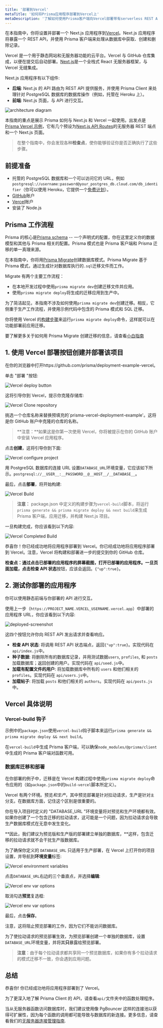 ```yaml
---
title: '部署到Vercel'
metaTitle: '如何将Prisma应用程序部署到Vercel上'
metaDescription: '了解如何使用Prisma客户端向Vercel部署带有serverless REST API的Next.js应用。'
---
```


<TopBlock>

在本指南中，你将设置并部署一个 Next.js 应用程序到[Vercel](https://vercel.com/home)。Next.js 应用程序将暴露一个 REST API，并使用 Prisma 客户端来处理从数据库中获取、创建和删除记录。

Vercel 是一个用于静态网站和无服务器功能的云平台。Vercel 与 GitHub 仓库集成，以便在提交后自动部署。[Next.js](https://nextjs.org/)是一个全栈式 React 无服务器框架，与 Vercel 无缝集成。

Next.js 应用程序有以下组件:

- **后端**: Next.js 的 API 路由为 REST API 提供服务，并使用 Prisma Client 来处理针对 PostgreSQL 数据库的数据库操作（例如，托管在 Heroku 上）。
- **前端**: Next.js 页面，与 API 进行交互。

![architecture diagram](https://res.cloudinary.com/prismaio/image/upload/v1628761153/docs/GOhQXGZ.png)

本指南的重点是展示 Prisma 如何与 Next.js 和 Vercel 一起使用。出发点是[Prisma Vercel 示例](https://github.com/prisma/deployment-example-vercel)，它有几个预设为[Next.js API Routes](https://nextjs.org/docs/api-routes/introduction)的无服务器 REST 端点和一个 Next.js 页面。

> 在整个指南中，你会发现各种**检查点**，使你能够验证你是否正确执行了这些步骤。

</TopBlock>

## 前提准备

- 托管的 PostgreSQL 数据库和一个可以访问它的 URL，例如`postgresql://username:password@your_postgres_db.cloud.com/db_identifier`（你可以使用 Heroku，它提供一个[免费计划](https://dev.to/prisma/how-to-setup-a-free-postgresql-database-on-heroku-1dc1)）。
- [GitHub](https://github.com)账户
- [Vercel](https://vercel.com)账户
- 安装了 Node.js

## Prisma 工作流程

Prisma 的核心是[Prisma schema](/concepts/components/prisma-schema) -- 一个声明式的配置，你在这里定义你的数据模型和其他与 Prisma 相关的配置。Prisma 模式也是 Prisma 客户端和 Prisma 迁移的单一真理来源。

在本指南中，你将用[Prisma Migrate](/concepts/components/prisma-migrate)创建数据库模式。Prisma Migrate 基于 Prisma 模式，通过生成针对数据库执行的`.sql`迁移文件而工作。

Migrate 有两个主要工作流程：

- 在本地开发过程中使用`prisma migrate dev`创建迁移文件并应用。
- 使用`prisma migrate deploy`将生成的迁移应用到生产中。

为了简洁起见，本指南不涉及如何使用`prisma migrate dev`创建迁移。相反，它侧重于生产工作流程，并使用示例代码中包含的 Prisma 模式和 SQL 迁移。

你将使用 Vercel 的[构建步骤](https://vercel.com/docs/build-step)来运行`prisma migrate deploy`命令，这样就可以在功能部署前应用迁移。

要了解更多关于如何用 Prisma Migrate 创建迁移的信息，请查看[小白指南](/getting-started/setup-prisma/start-from-scratch/relational-databases-typescript-postgres)

## 1. 使用 Vercel 部署按钮创建并部署该项目

在你的浏览器中打开https://github.com/prisma/deployment-example-vercel。

单击 "部署 "按钮:

![Vercel deploy button](https://res.cloudinary.com/prismaio/image/upload/v1628761152/docs/qqTHfji.png)

这将引导你到 Vercel，提示你克隆存储库:

![Vercel Clone repository](https://res.cloudinary.com/prismaio/image/upload/v1628761152/docs/9iYnP6B.png)

挑选一个仓库名称来替换预填充的`prisma-vercel-deployment-example'。这将是你 GitHub 账户中克隆的仓库的名称。

> **注意：**如果这是你第一次使用 Vercel，你将被提示在你的 GitHub 账户中安装 Vercel 应用程序。

点击**创建**，这将引导你到下面:

![Vercel configure project](https://res.cloudinary.com/prismaio/image/upload/v1628761152/docs/FFZVPMm.png)

用 PostgreSQL 数据库的连接 URL 设置`DATABASE_URL`环境变量，它应该如下所示。`postgresql://__USER__:__PASSWORD__@__HOST__/__DATABASE__`。

最后，点击**部署**，将开始构建:

![Vercel Build](https://res.cloudinary.com/prismaio/image/upload/v1628761152/docs/zn7xFj9.png)

> **注意：** package.json 中定义的构建步骤为`vercel-build`脚本，将运行`prisma generate && prisma migrate deploy && next build`来生成 Prisma 客户端，应用迁移，并构建 Next.js 项目。

一旦构建完成，你应该看到以下内容:

![Vercel Completed Build](https://res.cloudinary.com/prismaio/image/upload/v1628761152/docs/KqVesdT.png)

恭喜你！你已经成功地将应用程序部署到 Vercel。你已经成功地将应用程序部署到 Vercel。注意，Vercel 将构建和部署进一步的提交到你的 GitHub 仓库。

**检查点：**通过点击已部署的应用程序的屏幕截图，打开已部署的应用程序。一旦页面加载，点击**检查 API 状态**按钮，应该会返回。`{"up":true}`。

## 2. 测试你部署的应用程序

你可以使用静态前端与你部署的 API 进行交互。

使用上一步（`https://PROJECT_NAME.VERCEL_USERNAME.vercel.app`）中部署的应用程序 URL，你应该看到以下内容:

![deployed-screenshot](https://res.cloudinary.com/prismaio/image/upload/v1628761153/docs/TfgJERN.png)

这四个按钮允许你向 REST API 发出请求并查看响应。

- **检查 API 状态**: 将调用 REST API 状态端点，返回`{"up":true}`。实现代码在`api/index.js`中。
- **种子数据**: 将删除所有的数据库记录，并用测试数据`users`, `profiles`, 和 `posts` 加载数据库；返回创建的用户。实现代码在 `api/seed.js`中。
- **加载有配置文件的用户**: 将加载数据库中所有的 `users` 和他们相关的 `profiles`。实现代码在 `api/users.js`中。
- **加载帖子**: 将加载 `posts` 和他们相关的 `authors`。实现代码在 `api/posts.js`中。

## Vercel 具体说明

### Vercel-build 钩子

示例中的`package.json`使用`vercel-build`钩子脚本来运行`prisma generate && prisma migrate deploy && next build`。

<!-- 通常这将在`build`步骤中进行。因为Vercel在安装了依赖关系后缓存了`node_modules`，这些函数将无法访问生成的Prisma客户端。-->

在`vercel-build`中生成 Prisma 客户端，可以确保`node_modules/@prisma/client`中生成的 Prisma 客户端对函数可用。

### 数据库迁移和部署

在你部署的例子中，迁移是在 Vercel 构建过程中使用`prisma migrate deploy`命令应用的（如`package.json`中的`build-vercel`脚本所定义）。

Vercel 有两个环境。预览*和生产*，其中预览部署是针对拉动请求，生产是针对`主`分支。在数据库方面，记住这个区别是很重要的。

你在导入项目时定义的 "DATABASE_URL "环境变量将对预览和生产环境都有效。如果你创建了一个包含迁移的拉动请求，这可能是一个问题，因为拉动请求会导致生产数据库模式在无意中发生变化。

**因此，我们建议为预览版和生产版的部署建立单独的数据库，**这样，包含迁移的拉动请求就不会干扰生产版数据库。

为了确保你定义的 `DATABASE_URL` 只适用于生产部署，在 Vercel 上打开你的项目设置，并导航到**环境变量**标签:

![Vercel environment variables](https://res.cloudinary.com/prismaio/image/upload/v1628761154/docs/jIQPVvt.png)

点击`DATABASE_URL`右边的三个垂直点，并选择**编辑**:

![Vercel env var options](https://res.cloudinary.com/prismaio/image/upload/v1628761152/docs/XwJUdWK.png)

取消勾选**预览**复选框:

![Vercel env var options](https://res.cloudinary.com/prismaio/image/upload/v1628761152/docs/jqcX0tV.png)

最后，点击**保存**。

注意，这将阻止预览部署的工作，因为它们不能访问数据库。

为了使拉动请求的预览部署生效，为预览部署创建一个单独的数据库，设置`DATABASE_URL`环境变量，并将其**只**暴露给预览部署。

> **注意**：由于每个拉动请求都共享同一个预览数据库，如果你有多个拉动请求的模式迁移不一致，你会遇到应用问题。

## 总结

恭喜你! 你已经成功地将应用程序部署到了 Vercel。

为了更深入地了解 Prisma Client 的 API，请查看`api/`文件夹中的函数处理程序。

当从无服务器函数访问数据库时，我们建议使用像 PgBouncer 这样的连接池以获得可扩展性，因为每个函数的调用都可能导致与数据库的新连接。更多信息，请查看我们的[无服务器连接管理指南](../../performance-and-optimization/connection-management#serverless-environments-faas).

